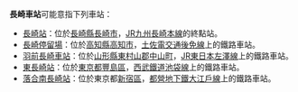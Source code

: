 {{noteTA
|1=zh-tw:長崎車站;zh-hk:長崎站;zh-cn:长崎站;
}}
'''長崎車站'''可能意指下列車站：
* [[長崎站|長崎站]]：位於[[長崎縣|長崎縣]][[長崎市|長崎市]]，[[JR九州|JR九州]][[長崎本線|長崎本線]]的終點站。
* [[長崎停留場|長崎停留場]]：位於[[高知縣|高知縣]][[高知市|高知市]]，[[土佐電交通|土佐電交通]][[後免線|後免線]]上的鐵路車站。
* [[羽前長崎車站|羽前長崎車站]]：位於[[山形縣|山形縣]][[東村山郡|東村山郡]][[中山町|中山町]]，[[JR東日本|JR東日本]][[左澤線|左澤線]]上的鐵路車站。
* [[東長崎站|東長崎站]]：位於[[東京都|東京都]][[豐島區|豐島區]]，[[西武鐵道|西武鐵道]][[池袋線_(西武鐵道)|池袋線]]上的鐵路車站。
* [[落合南長崎站|落合南長崎站]]：位於東京都[[新宿區|新宿區]]，[[都營地下鐵|都營地下鐵]][[大江戶線|大江戶線]]上的鐵路車站。

{{disambig|Cat=四字車站名消歧義}}